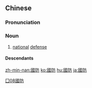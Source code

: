 ==Chinese==
{{zh-forms|s=国防}}

===Pronunciation===
{{zh-pron
|m=guófáng
|ma=y
|c=gwok3 fong4
|mn=kok-hông
|cat=n
}}

===Noun===
{{zh-noun}}

# [[national]] [[defense]]

====Descendants====
{{CJKV|國防|こくぼう|s=国防|국방|quốc phòng}}

[[Category:Intermediate Mandarin|囗08國防]]

[[zh-min-nan:國防]]
[[ko:國防]]
[[hu:國防]]
[[ja:國防]]